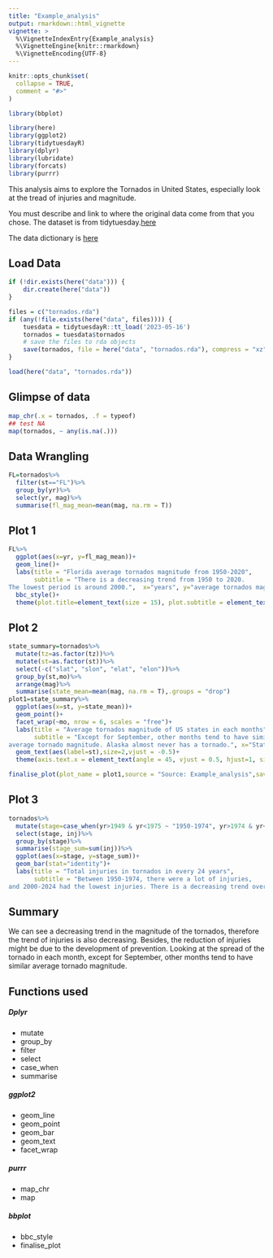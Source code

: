 ```yaml
---
title: "Example_analysis"
output: rmarkdown::html_vignette
vignette: >
  %\VignetteIndexEntry{Example_analysis}
  %\VignetteEngine{knitr::rmarkdown}
  %\VignetteEncoding{UTF-8}
---
```


```r
knitr::opts_chunk$set(
  collapse = TRUE,
  comment = "#>"
)
```

```r
library(bbplot)
```

```r
library(here)
library(ggplot2)
library(tidytuesdayR)
library(dplyr)
library(lubridate)
library(forcats)
library(purrr)
```

This analysis aims to explore the Tornados in United States, especially look at the tread of injuries and magnitude. 

You must describe and link to where the original data come from that you chose.
The dataset is from tidytuesday.[here](https://github.com/rfordatascience/tidytuesday/blob/master/data/2023/2023-05-16/readme.md#tornados)


The data dictionary is [here](https://github.com/rfordatascience/tidytuesday/blob/master/data/2023/2023-05-16/readme.md#data-dictionary)


## Load Data

```r
if (!dir.exists(here("data"))) {
    dir.create(here("data"))
}

files = c("tornados.rda")
if (any(!file.exists(here("data", files)))) {
    tuesdata = tidytuesdayR::tt_load('2023-05-16')
    tornados = tuesdata$tornados
    # save the files to rda objects
    save(tornados, file = here("data", "tornados.rda"), compress = "xz")
}

load(here("data", "tornados.rda"))

```

## Glimpse of data   

```r
map_chr(.x = tornados, .f = typeof)
## test NA
map(tornados, ~ any(is.na(.)))
```

## Data Wrangling    
```r
FL=tornados%>%
  filter(st=="FL")%>%
  group_by(yr)%>%
  select(yr, mag)%>%
  summarise(fl_mag_mean=mean(mag, na.rm = T))

```

## Plot 1  

```r
FL%>%
  ggplot(aes(x=yr, y=fl_mag_mean))+
  geom_line()+
  labs(title = "Florida average tornados magnitude from 1950-2020",
       subtitle = "There is a decreasing trend from 1950 to 2020. 
The lowest period is around 2000.",  x="years", y="average tornados magnitude", caption = "Chuyi Sun")+
  bbc_style()+
  theme(plot.title=element_text(size = 15), plot.subtitle = element_text(size = 9))

```

## Plot 2 
```r
state_summary=tornados%>%
  mutate(tz=as.factor(tz))%>%
  mutate(st=as.factor(st))%>%
  select(-c("slat", "slon", "elat", "elon"))%>%
  group_by(st,mo)%>%
  arrange(mag)%>%
  summarise(state_mean=mean(mag, na.rm = T),.groups = "drop")
plot1=state_summary%>%
  ggplot(aes(x=st, y=state_mean))+
  geom_point()+
  facet_wrap(~mo, nrow = 6, scales = "free")+ 
  labs(title = "Average tornados magnitude of US states in each months",
       subtitle = "Except for September, other months tend to have similar 
average tornado magnitude. Alaska almost never has a tornado.", x="States", y="average tornados magnitude", caption = "Chuyi Sun")+
  geom_text(aes(label=st),size=2,vjust = -0.5)+
  theme(axis.text.x = element_text(angle = 45, vjust = 0.5, hjust=1, size = 5))

finalise_plot(plot_name = plot1,source = "Source: Example_analysis",save_filepath = "state_summary.png")
```

## Plot 3  

```r
tornados%>%
  mutate(stage=case_when(yr>1949 & yr<1975 ~ "1950-1974", yr>1974 & yr<2000 ~ "1975-1999",yr>1999 & yr<2025 ~ "2000-2024"))%>%
  select(stage, inj)%>%
  group_by(stage)%>%
  summarise(stage_sum=sum(inj))%>%
  ggplot(aes(x=stage, y=stage_sum))+
  geom_bar(stat="identity")+
  labs(title = "Total injuries in tornados in every 24 years",
       subtitle = "Between 1950-1974, there were a lot of injuries, 
and 2000-2024 had the lowest injuries. There is a decreasing trend over time.", x="States", y="average tornados magnitude", caption = "Chuyi Sun")

```

## Summary  

We can see a decreasing trend in the magnitude of the tornados, therefore the trend of injuries is also decreasing. Besides, the reduction of injuries might be due to the development of prevention. Looking at the spread of the tornado in each month, except for September, other months tend to have similar average tornado magnitude.

## Functions used 

##### Dplyr  

* mutate
* group_by
* filter
* select
* case_when
* summarise


##### ggplot2  

* geom_line
* geom_point
* geom_bar
* geom_text
* facet_wrap

##### purrr 

* map_chr
* map 

##### bbplot  
* bbc_style
* finalise_plot




